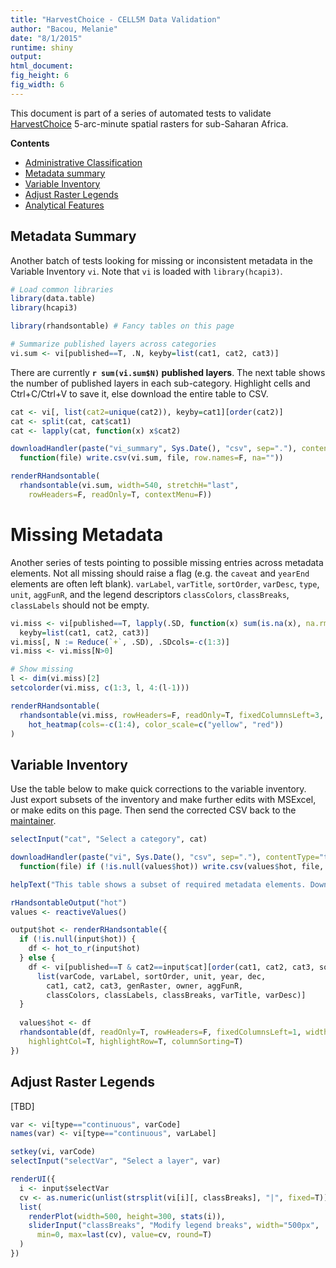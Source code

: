 ```yaml
---
title: "HarvestChoice - CELL5M Data Validation"
author: "Bacou, Melanie"
date: "8/1/2015"
runtime: shiny
output: 
html_document: 
fig_height: 6
fig_width: 6
---
```


This document is part of a series of automated tests to validate [HarvestChoice](http://harvestchoice.org/data) 5-arc-minute spatial rasters for sub-Saharan Africa.

**Contents**

- [Administrative Classification](index.Rmd)
- [Metadata summary](#metadata-summary)
- [Variable Inventory](#variable-inventory)
- [Adjust Raster Legends](#adjust-raster-legends)
- [Analytical Features](toolsValidate.Rmd)

## Metadata Summary

Another batch of tests looking for missing or inconsistent metadata in the Variable Inventory `vi`. Note that `vi` is loaded with `library(hcapi3)`.

```r
# Load common libraries
library(data.table)
library(hcapi3)
```

```r
library(rhandsontable) # Fancy tables on this page

# Summarize published layers across categories
vi.sum <- vi[published==T, .N, keyby=list(cat1, cat2, cat3)]
```

There are currently **`r sum(vi.sum$N)` published layers**. The next table shows the number of published layers in each sub-category. Highlight cells and Ctrl+C/Ctrl+V to save it, else download the entire table to CSV.

```r

cat <- vi[, list(cat2=unique(cat2)), keyby=cat1][order(cat2)]
cat <- split(cat, cat$cat1)
cat <- lapply(cat, function(x) x$cat2)

downloadHandler(paste("vi_summary", Sys.Date(), "csv", sep="."), contentType="text/csv", 
  function(file) write.csv(vi.sum, file, row.names=F, na=""))

renderRHandsontable(
  rhandsontable(vi.sum, width=540, stretchH="last",
    rowHeaders=F, readOnly=T, contextMenu=F))

```


# Missing Metadata

Another series of tests pointing to possible missing entries across metadata elements. Not all missing should raise a flag (e.g. the `caveat` and `yearEnd` elements are often left blank). `varLabel`, `varTitle`, `sortOrder`, `varDesc`, `type`, `unit`, `aggFunR`, and the legend descriptors `classColors`, `classBreaks`, `classLabels` should not be empty.

```r

vi.miss <- vi[published==T, lapply(.SD, function(x) sum(is.na(x), na.rm=T)),
  keyby=list(cat1, cat2, cat3)]
vi.miss[, N := Reduce(`+`, .SD), .SDcols=-c(1:3)]
vi.miss <- vi.miss[N>0]

```

```r

# Show missing
l <- dim(vi.miss)[2]
setcolorder(vi.miss, c(1:3, l, 4:(l-1)))

renderRHandsontable(
  rhandsontable(vi.miss, rowHeaders=F, readOnly=T, fixedColumnsLeft=3, contextMenu=F) %>%
    hot_heatmap(cols=-c(1:4), color_scale=c("yellow", "red"))
)

```


## Variable Inventory

Use the table below to make quick corrections to the variable inventory. Just export subsets of the inventory and make further edits with MSExcel, or make edits on this page. Then send the corrected CSV back to the [maintainer](mailto:m.bacou@cgiar.org).


```r

selectInput("cat", "Select a category", cat)

downloadHandler(paste("vi", Sys.Date(), "csv", sep="."), contentType="text/csv", 
  function(file) if (!is.null(values$hot)) write.csv(values$hot, file, row.names=F, na=""))

helpText("This table shows a subset of required metadata elements. Download to CSV and e-mail your edits back to the maintainer. You can make change in this table but will still need to download a CSV and e-mail it back.")

rHandsontableOutput("hot")
values <- reactiveValues()

output$hot <- renderRHandsontable({
  if (!is.null(input$hot)) {
    df <- hot_to_r(input$hot)
  } else {
    df <- vi[published==T & cat2==input$cat][order(cat1, cat2, cat3, sortOrder), 
      list(varCode, varLabel, sortOrder, unit, year, dec, 
        cat1, cat2, cat3, genRaster, owner, aggFunR, 
        classColors, classLabels, classBreaks, varTitle, varDesc)]
  }
  
  values$hot <- df
  rhandsontable(df, readOnly=T, rowHeaders=F, fixedColumnsLeft=1, width=860, stretchH="all",
    highlightCol=T, highlightRow=T, columnSorting=T)
})

```


## Adjust Raster Legends

[TBD]

```r
var <- vi[type=="continuous", varCode]
names(var) <- vi[type=="continuous", varLabel]

setkey(vi, varCode)
selectInput("selectVar", "Select a layer", var)

renderUI({
  i <- input$selectVar
  cv <- as.numeric(unlist(strsplit(vi[i][, classBreaks], "|", fixed=T)))
  list(
    renderPlot(width=500, height=300, stats(i)),
    sliderInput("classBreaks", "Modify legend breaks", width="500px",
      min=0, max=last(cv), value=cv, round=T)
  )
})


```


